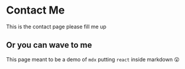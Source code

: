 
# Contact Me

This is the contact page please fill me up

## Or you can wave to me

This page meant to be a demo of ```mdx``` putting ```react``` inside markdown 😮

<Wave />
